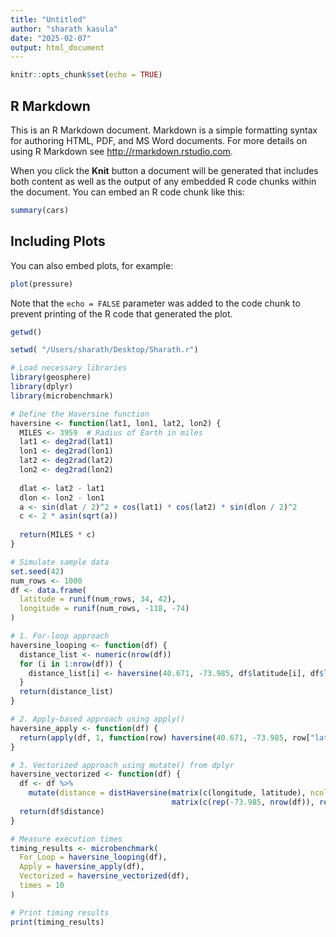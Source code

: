 ```yaml
---
title: "Untitled"
author: "sharath kasula"
date: "2025-02-07"
output: html_document
---
```


```r
knitr::opts_chunk$set(echo = TRUE)
```

## R Markdown

This is an R Markdown document. Markdown is a simple formatting syntax for authoring HTML, PDF, and MS Word documents. For more details on using R Markdown see <http://rmarkdown.rstudio.com>.

When you click the **Knit** button a document will be generated that includes both content as well as the output of any embedded R code chunks within the document. You can embed an R code chunk like this:

```r
summary(cars)
```

## Including Plots

You can also embed plots, for example:

```r
plot(pressure)
```

Note that the `echo = FALSE` parameter was added to the code chunk to prevent printing of the R code that generated the plot.


```r
getwd()
```
```r
setwd( "/Users/sharath/Desktop/Sharath.r")
```

```r
# Load necessary libraries
library(geosphere)
library(dplyr)
library(microbenchmark)

```

```r
# Define the Haversine function
haversine <- function(lat1, lon1, lat2, lon2) {
  MILES <- 3959  # Radius of Earth in miles
  lat1 <- deg2rad(lat1)
  lon1 <- deg2rad(lon1)
  lat2 <- deg2rad(lat2)
  lon2 <- deg2rad(lon2)
  
  dlat <- lat2 - lat1
  dlon <- lon2 - lon1
  a <- sin(dlat / 2)^2 + cos(lat1) * cos(lat2) * sin(dlon / 2)^2
  c <- 2 * asin(sqrt(a))
  
  return(MILES * c)
}
```

```r
# Simulate sample data
set.seed(42)
num_rows <- 1000
df <- data.frame(
  latitude = runif(num_rows, 34, 42),
  longitude = runif(num_rows, -118, -74)
)
```

```r
# 1. For-loop approach
haversine_looping <- function(df) {
  distance_list <- numeric(nrow(df))
  for (i in 1:nrow(df)) {
    distance_list[i] <- haversine(40.671, -73.985, df$latitude[i], df$longitude[i])
  }
  return(distance_list)
}

```

```r
# 2. Apply-based approach using apply()
haversine_apply <- function(df) {
  return(apply(df, 1, function(row) haversine(40.671, -73.985, row["latitude"], row["longitude"])))
}
```

```r
# 3. Vectorized approach using mutate() from dplyr
haversine_vectorized <- function(df) {
  df <- df %>%
    mutate(distance = distHaversine(matrix(c(longitude, latitude), ncol = 2),
                                    matrix(c(rep(-73.985, nrow(df)), rep(40.671, nrow(df))), ncol = 2)) * 0.000621371)
  return(df$distance)
}
```

```r
# Measure execution times
timing_results <- microbenchmark(
  For_Loop = haversine_looping(df),
  Apply = haversine_apply(df),
  Vectorized = haversine_vectorized(df),
  times = 10
)
```

```r
# Print timing results
print(timing_results)
```

